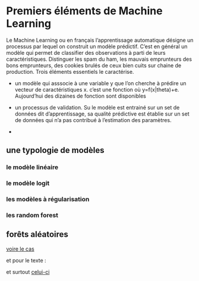 #  Premiers éléments de Machine Learning

Le Machine Learning ou en français l'apprentissage automatique désigne un processus par lequel on construit un modèle prédictif. C'est en général un modèle qui permet de classifier des observations à parti de leurs caractéristiques. Distinguer les spam du ham, les mauvais emprunteurs des bons emprunteurs, des cookies brulés de ceux bien cuits sur chaine de production. Trois éléments essentiels le caractérise.

 * un modèle qui asssocie à une variable y que l'on cherche à prédire un vecteur de caractéristiques x. c'est une fonction où y=f(x|theta)+e. Aujourd'hui des dizaines de fonction sont disponibles
 
 * un processus de validation. Su le modèle est entrainé sur un set de données dit d'apprentissage, sa qualité prédictive est établie sur un set de données qui n'a pas contribué à l'estimation des paramètres.
 
 * 
 
 
## une typologie de modèles
 
### le modèle linéaire
 
### le modèle logit
 
### les modèles à régularisation
 
### les random forest
 
 








## forêts aléatoires


[voire le cas](http://r.benavent.fr/MM.html)

et pour le texte :

et surtout [celui-ci](https://benaventc.github.io/NLPBook/machine-learning-supervis%C3%A9-et-nlp.html)

